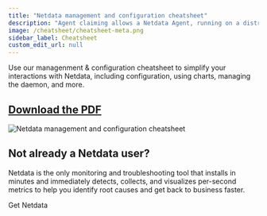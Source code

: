 ```yaml
---
title: "Netdata management and configuration cheatsheet"
description: "Agent claiming allows a Netdata Agent, running on a distributed node, to securely connect to Netdata Cloud via the encrypted Agent-Cloud link (ACLK)."
image: /cheatsheet/cheatsheet-meta.png
sidebar_label: Cheatsheet
custom_edit_url: null
---
```



Use our managenment &amp; configuration cheatsheet to simplify your interactions with Netdata, including configuration,
using charts, managing the daemon, and more.

## [**Download the PDF**](/cheatsheet/netdata-cheatsheet.pdf)

![Netdata management and configuration cheatsheet](/cheatsheet/netdata-cheatsheet.png)

## **Not already a Netdata user?**

Netdata is the only monitoring and troubleshooting tool that installs in minutes and immediately detects, collects, and
visualizes per-second metrics to help you identify root causes and get back to business faster.

<Link class="button button--primary" to="https://netdata.cloud/get-netdata">Get Netdata</Link>